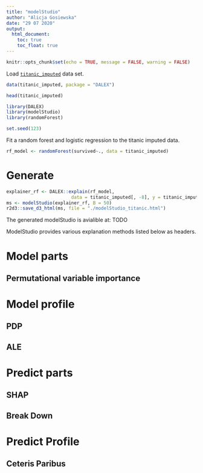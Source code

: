 ```yaml
---
title: "modelStudio"
author: "Alicja Gosiewska"
date: "29 07 2020"
output:
  html_document:
    toc: true
    toc_float: true
---
```


```r
knitr::opts_chunk$set(echo = TRUE, message = FALSE, warning = FALSE)
```

Load [`titanic_imputed`](https://modeloriented.github.io/DALEX/reference/titanic.html) data set.

```r
data(titanic_imputed, package = "DALEX")

head(titanic_imputed)
```


```r
library(DALEX)
library(modelStudio)
library(randomForest)

set.seed(123)
```

Fit a random forest and logistic regression to the titanic imputed data.

```r
rf_model <- randomForest(survived~., data = titanic_imputed)
```

# Generate

```r
explainer_rf <- DALEX::explain(rf_model,
                        data = titanic_imputed[, -8], y = titanic_imputed[, 8], verbose = FALSE)
ms <- modelStudio(explainer_rf, B = 50)
r2d3::save_d3_html(ms, file = "./modelStudio_titanic.html")
```

The generated modelStudio is avialible at: TODO

ModelStudio provides various explanation methods listed below as headers.

# Model parts

## Permutational variable importance

# Model profile

## PDP

## ALE

# Predict parts

## SHAP

## Break Down

# Predict Profile

## Ceteris Paribus










